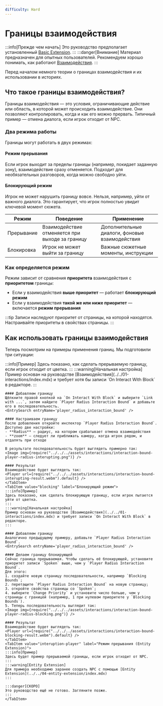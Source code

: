 ```yaml
---
difficulty: Hard
---
```



# Границы взаимодействия
:::info[Прежде чем начать]
Это руководство предполагает установленный [Basic Extension](../../02-getting-started/01-installation.mdx#basic-extension).
:::
:::danger[Внимание]
Материал предназначен для опытных пользователей. Рекомендуем хорошо понимать, как работают [Взаимодействия](../../01-interactions/index.mdx).
:::

Перед началом немного теории о границах взаимодействия и их использовании в историях.

## Что такое границы взаимодействия?
Границы взаимодействия — это условия, ограничивающие действие или область, в которой может происходить взаимодействие. Они позволяют контролировать, когда и как его можно прервать. Типичный пример — отмена диалога, если игрок отходит от NPC.

### Два режима работы
Границы могут работать в двух режимах:

#### Режим прерывания
Если игрок выходит за пределы границы (например, покидает заданную зону), взаимодействие сразу отменяется. Подходит для необязательных разговоров, когда можно свободно уйти.

#### Блокирующий режим
Игрок не может нарушить границу вовсе. Нельзя, например, уйти от важного диалога. Это гарантирует, что игрок полностью увидит ключевой момент сюжета.

| Режим | Поведение | Применение |
|------|----------|----------|
| Прерывание | Взаимодействие отменяется при выходе за границу | Дополнительные диалоги, фоновые взаимодействия |
| Блокировка | Игрок не может выйти за границу | Важные сюжетные моменты, инструкции |

### Как определяется режим
Режим зависит от сравнения **приоритета** взаимодействия с **приоритетом** границы:

- Если у взаимодействия **выше приоритет** — работает **блокирующий режим**
- Если у взаимодействия **такой же или ниже приоритет** — включается **режим прерывания**

:::tip
Записи наследуют приоритет от страницы, на которой находятся. Настраивайте приоритеты в свойствах страницы.
:::

## Как использовать границы взаимодействия
Теперь посмотрим на примеры применения границ. Мы подготовили три ситуации:

<Tabs defaultValue="interruption" groupId="boundType" queryString>
    <TabItem value="interruption" label="Режим прерывания">
    :::info[Пример]
    Здесь показано, как сделать прерываемую границу, если игрок отходит от цветка.
    :::
    :::warning[Начальная настройка]
    Пример основан на руководстве [Взаимодействия](../../01-interactions/index.mdx) и требует хотя бы записи `On Interact With Block` в редакторе.
    :::

    #### Добавляем границу
    Щёлкните правой кнопкой на `On Interact With Block` и выберите `Link with ...`, затем найдите `Player Radius Interaction Bound` и добавьте его в последовательность.
    <EntrySearch entryName='player_radius_interaction_bound' />

    #### Настраиваем границу
    После добавления откройте инспектор `Player Radius Interaction Bound`.
    Доступно две настройки:
    - **Radius** — радиус, на котором срабатывает отмена взаимодействия
    - **zoom** — следует ли приближать камеру, когда игрок рядом, и отдалять при отходе

    В результате последовательность будет выглядеть примерно так:
    <Image img={require("../../../assets/interactions/interaction-bound-player-radius-interupting.png")} />

    #### Результат
    Взаимодействие будет выглядеть так:
    <Player url={require("../../../assets/interactions/interaction-bound-interupting-result.webm").default} />
    </TabItem>
    <TabItem value="blocking" label="Блокирующий режим">
    :::info[Пример]
    Здесь показано, как сделать блокирующую границу, если игрок пытается уйти от цветка.
    :::
    :::warning[Начальная настройка]
    Пример основан на руководстве [Взаимодействия](../../01-interactions/index.mdx) и требует записи `On Interact With Block` в редакторе.
    :::

    #### Добавляем границу
    Аналогично предыдущему примеру, добавьте `Player Radius Interaction Bound`.
    <EntrySearch entryName='player_radius_interaction_bound' />

    #### Делаем границу блокирующей
    Сейчас граница прерываемая. Чтобы сделать её блокирующей, установите приоритет записи `Spoken` выше, чем у `Player Radius Interaction Bound`.
    Для этого:
    1. создайте новую страницу последовательности, например `Blocking Bounds`;
    2. перетащите `Player Radius Interaction Bound` на новую страницу;
    3. откройте свойства страницы со `Spoken`;
    4. выберите `Change Priority` и установите число больше, чем у страницы с границей (например, 1 при нулевом приоритете у `Blocking Bounds`).
    5. Теперь последовательность выглядит так:
    <Image img={require("../../../assets/interactions/interaction-bound-player-radius-blocking.png")} />

    #### Результат
    Взаимодействие будет выглядеть так:
    <Player url={require("../../../assets/interactions/interaction-bound-blocking-result.webm").default} />
    </TabItem>
    <TabItem value="interuption-player" label="Режим прерывания (Entity Extension)">
    :::info[Пример]
    Здесь будет пример прерываемой границы, если игрок отходит от NPC.
    :::
    :::warning[Entity Extension]
    Для примера необходимо заранее создать NPC с помощью [Entity Extension](../../04-entity-extension/index.mdx)
    :::

    :::danger[СКОРО]
    Это руководство ещё не готово. Загляните позже.
    :::
    </TabItem>
</Tabs>
